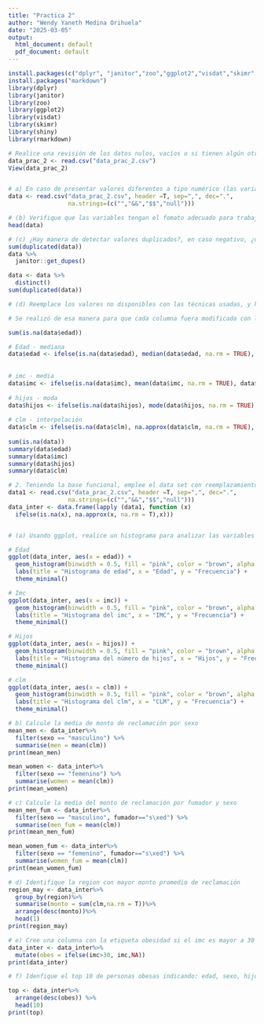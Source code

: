 ---
title: "Practica 2"
author: "Wendy Yaneth Medina Orihuela"
date: "2025-03-05"
output:
  html_document: default
  pdf_document: default
---

```{r setup, include=FALSE}
install.packages(c("dplyr", "janitor","zoo","ggplot2","visdat","skimr", "shiny"))
install.packages("markdown")
library(dplyr)
library(janitor)
library(zoo)
library(ggplot2)
library(visdat)
library(skimr)
library(shiny)
library(rmarkdown)
```

```{r}
# Realice una revisión de los datos nulos, vacíos o si tienen algún otro carácter
data_prac_2 <- read.csv("data_prac_2.csv")
View(data_prac_2)


# a) En caso de presentar valores diferentes a tipo numérico (las variables que apliquen), reemplace con NA
data <- read.csv("data_prac_2.csv", header =T, sep=",", dec=".",
                 na.strings=(c("","&&","$$","null")))

# (b) Verifique que las variables tengan el fomato adecuado para trabajar
head(data)

# (c) ¿Hay manera de detectar valores duplicados?, en caso negativo, ¿qué podría proponer como identificador, para evitar duplicados en el data set?
sum(duplicated(data))
data %>%
  janitor::get_dupes()

data <- data %>%
  distinct()
sum(duplicated(data))

# (d) Reemplace los valores no disponibles con las técnicas usadas, y haga una tabla resumen sobre los resultados (summary) de las variables numéricas, ¿cuál técnica sugiere usar y por qué?

# Se realizó de esa manera para que cada columna fuera modificada con los valores que previamente se analizaron que eran los mejores para utilizar de acuerdo con su definición y la varibilidad de los datos, resultó casualidad que se utilizaran todas, pero es lo que mejor se considero para su analisis.

sum(is.na(data$edad))

# Edad - mediana
data$edad <- ifelse(is.na(data$edad), median(data$edad, na.rm = TRUE), data$edad)
                   
                   
# imc - media
data$imc <- ifelse(is.na(data$imc), mean(data$imc, na.rm = TRUE), data$imc)
                   
# hijos - moda
data$hijos <- ifelse(is.na(data$hijos), mode(data$hijos, na.rm = TRUE), data$hijos)
                   
# clm - interpolación
data$clm <- ifelse(is.na(data$clm), na.approx(data$clm, na.rm = TRUE), data$clm)
                   
sum(is.na(data))
summary(data$edad)
summary(data$imc)
summary(data$hijos)
summary(data$clm)

```

```{r}
# 2. Teniendo la base funcional, emplee el data set con reemplazamiento mediante interpolación, para realizar lo siguiente:
data1 <- read.csv("data_prac_2.csv", header =T, sep=",", dec=".",
                 na.strings=(c("","&&","$$","null")))
data_inter <- data.frame(lapply (data1, function (x)
  ifelse(is.na(x), na.approx(x, na.rm = T),x)))


# (a) Usando ggplot, realice un histograma para analizar las variables numéricas, ¿este sería el tipo de gráfico más significativo para su análisis univariante?.

# Edad
ggplot(data_inter, aes(x = edad)) +
  geom_histogram(binwidth = 0.5, fill = "pink", color = "brown", alpha = 0.7) +
  labs(title = "Histograma de edad", x = "Edad", y = "Frecuencia") +
  theme_minimal()

# Imc
ggplot(data_inter, aes(x = imc)) +
  geom_histogram(binwidth = 0.5, fill = "pink", color = "brown", alpha = 0.7) +
  labs(title = "Histograma del imc", x = "IMC", y = "Frecuencia") +
  theme_minimal()

# Hijos
ggplot(data_inter, aes(x = hijos)) +
  geom_histogram(binwidth = 0.5, fill = "pink", color = "brown", alpha = 0.7) +
  labs(title = "Histograma del número de hijos", x = "Hijos", y = "Frecuencia") +
  theme_minimal()

# clm
ggplot(data_inter, aes(x = clm)) +
  geom_histogram(binwidth = 0.5, fill = "pink", color = "brown", alpha = 0.7) +
  labs(title = "Histograma del clm", x = "CLM", y = "Frecuencia") +
  theme_minimal()

# b) Calcule la media de monto de reclamación por sexo
mean_men <- data_inter%>%
  filter(sexo == "masculino") %>%
  summarise(men = mean(clm))
print(mean_men)

mean_women <- data_inter%>%
  filter(sexo == "femenino") %>%
  summarise(women = mean(clm))
print(mean_women)

# c) Calcule la media del monto de reclamación por fumador y sexo
mean_men_fum <- data_inter%>%
  filter(sexo == "masculino", fumador=="s\xed") %>%
  summarise(men_fum = mean(clm))
print(mean_men_fum)

mean_women_fum <- data_inter%>%
  filter(sexo == "femenino", fumador=="s\xed") %>%
  summarise(women_fum = mean(clm))
print(mean_women_fum)

# d) Identifique la region con mayor monto promedio de reclamación
region_may <- data_inter%>%
  group_by(region)%>%
  summarise(monto = sum(clm,na.rm = T))%>%
  arrange(desc(monto))%>%
  head(1)
print(region_may)

# e) Cree una columna con la etiqueta obesidad si el imc es mayor a 30
data_inter <- data_inter%>%
  mutate(obes = ifelse(imc>30, imc,NA))
print(data_inter)

# f) Idenfique el top 10 de personas obesas indicando: edad, sexo, hijos, monto de reclamación y región

top <- data_inter%>%
  arrange(desc(obes)) %>%
  head(10)
print(top)
```
